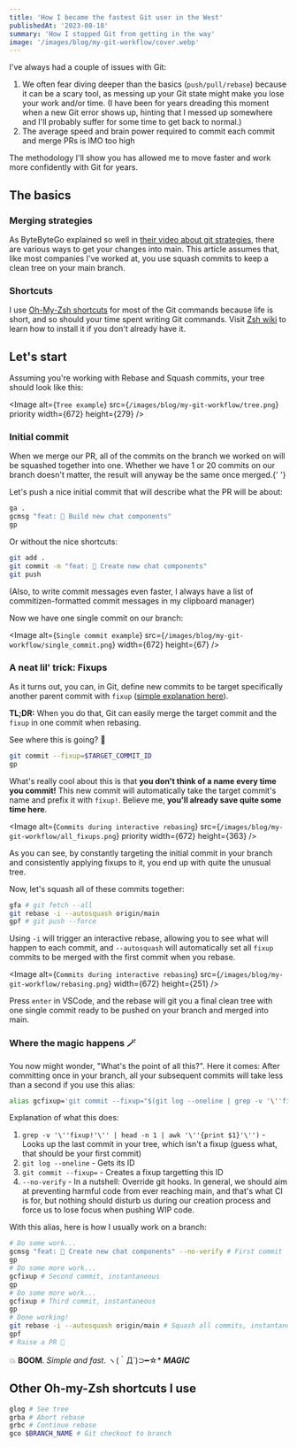 ```yaml
---
title: 'How I became the fastest Git user in the West'
publishedAt: '2023-08-18'
summary: 'How I stopped Git from getting in the way'
image: '/images/blog/my-git-workflow/cover.webp'
---
```


I've always had a couple of issues with Git:

1. We often fear diving deeper than the basics (`push/pull/rebase`) because it can be a scary tool, as messing up your Git state might make you lose your work and/or time. (I have been for years dreading this moment when a new Git error shows up, hinting that I messed up somewhere and I'll probably suffer for some time to get back to normal.)
1. The average speed and brain power required to commit each commit and merge PRs is IMO too high

The methodology I'll show you has allowed me to move faster and work more confidently with Git for years.

## The basics

### Merging strategies

As ByteByteGo explained so well in [their video about git strategies](https://www.youtube.com/watch?v=0chZFIZLR_0), there are various ways to get your changes into main. This article assumes that, like most companies I've worked at, you use squash commits to keep a clean tree on your main branch.

### Shortcuts

I use [Oh-My-Zsh shortcuts](https://kapeli.com/cheat_sheets/Oh-My-Zsh_Git.docset/Contents/Resources/Documents/index) for most of the Git commands because life is short, and so should your time spent writing Git commands.
Visit [Zsh wiki](https://github.com/ohmyzsh/ohmyzsh/wiki/Installing-ZSH) to learn how to install it if you don't already have it.

## Let's start

Assuming you're working with Rebase and Squash commits, your tree should look like this:

<Image
  alt={`Tree example`}
  src={`/images/blog/my-git-workflow/tree.png`}
  priority
  width={672}
  height={279}
/>

### Initial commit

When we merge our PR, all of the commits on the branch we worked on will be squashed together into one. Whether we have 1 or 20 commits on our branch
doesn't matter, the result will anyway be the same once merged.{' '}

Let's push a nice initial commit that will describe what the PR will be about:

```bash
ga .
gcmsg "feat: 🎸 Build new chat components"
gp
```

Or without the nice shortcuts:

```bash
git add .
git commit -m "feat: 🎸 Create new chat components"
git push
```

(Also, to write commit messages even faster, I always have a list of commitizen-formatted commit messages in my clipboard manager)

Now we have one single commit on our branch:

<Image
  alt={`Single commit example`}
  src={`/images/blog/my-git-workflow/single_commit.png`}
  width={672}
  height={67}
/>
### A neat lil' trick: Fixups

As it turns out, you can, in Git, define new commits
to be target specifically another parent commit with `fixup` ([simple explanation
here](https://fle.github.io/git-tip-keep-your-branch-clean-with-fixup-and-autosquash.html)).

**TL;DR:** When you do that, Git can easily merge the target commit and the `fixup` in one commit when rebasing.

See where this is going? 👀

```bash
git commit --fixup=$TARGET_COMMIT_ID
gp
```

What's really cool about this is that **you don't think of a name every time you commit!** This new commit will automatically take the target commit's name and prefix it with `fixup!`.
Believe me, **you'll already save quite some time here**.

<Image
  alt={`Commits during interactive rebasing`}
  src={`/images/blog/my-git-workflow/all_fixups.png`}
  priority
  width={672}
  height={363}
/>

As you can see, by constantly targeting the initial commit in your branch and consistently applying fixups to it, you end up with quite the unusual tree.

Now, let's squash all of these commits together:

```bash /-i --autosquash/#b
gfa # git fetch --all
git rebase -i --autosquash origin/main
gpf # git push --force
```

Using `-i` will trigger an interactive rebase, allowing you to see what will happen to each commit, and `--autosquash` will automatically set all `fixup` commits to be merged with the first commit when you rebase.

<Image
  alt={`Commits during interactive rebasing`}
  src={`/images/blog/my-git-workflow/rebasing.png`}
  width={672}
  height={251}
/>

Press `enter` in VSCode, and the rebase will git you a final clean tree with one single commit ready to be pushed on your branch and merged into main.

### Where the magic happens 🪄

You now might wonder, "What's the point of all this?".
Here it comes: After committing once in your branch, all your subsequent commits will take less than a second if you use this alias:

```bash caption=" Add this to your favorite terminal config (~/.zshrc in my case), reload, and you can use it."
alias gcfixup='git commit --fixup="$(git log --oneline | grep -v '\''fixup!'\'' | head -n 1 | awk '\''{print $1}'\'')" --no-verify' # Automatically commit a fixup targeting the last commit that's not a fixup
```

Explanation of what this does:

1. `grep -v '\''fixup!'\'' | head -n 1 | awk '\''{print $1}'\'')` - Looks up the last commit in your tree, which isn't a fixup (guess what, that should be your first commit)
1. `git log --oneline` - Gets its ID
1. `git commit --fixup=` - Creates a fixup targetting this ID
1. `--no-verify` - In a nutshell: Override git hooks. In general, we should aim at preventing harmful code from ever reaching main, and that's what CI is for, but nothing should disturb us during our creation process and force us to lose focus when pushing WIP code.

With this alias, here is how I usually work on a branch:

```bash
# Do some work...
gcmsg "feat: 🎸 Create new chat components" --no-verify # First commit
gp
# Do some more work...
gcfixup # Second commit, instantaneous
gp
# Do some more work...
gcfixup # Third commit, instantaneous
gp
# Done working!
git rebase -i --autosquash origin/main # Squash all commits, instantaneous
gpf
# Raise a PR 🎉
```

💥 **BOOM**. _Simple and fast_. ヽ(｀Д´)⊃━☆\* **_MAGIC_**

## Other Oh-my-Zsh shortcuts I use

```bash
glog # See tree
grba # Abort rebase
grbc # Continue rebase
gco $BRANCH_NAME # Git checkout to branch
```
